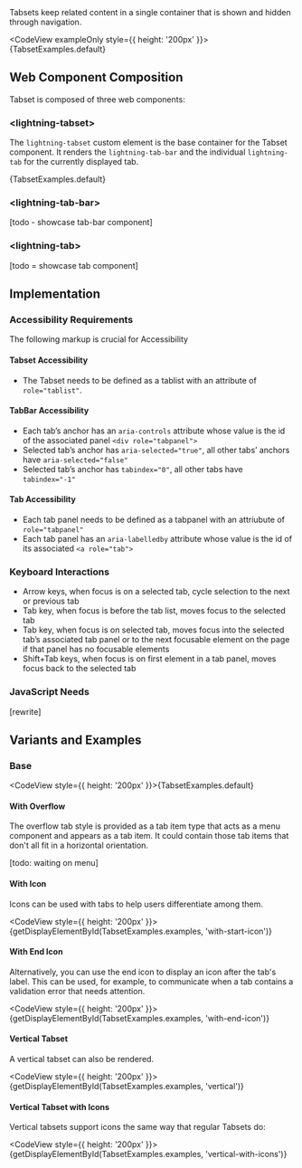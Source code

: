 
<div className="lead">
  Tabsets keep related content in a single container that is shown and hidden
  through navigation.
</div>

<CodeView exampleOnly style={{ height: '200px' }}>
  {TabsetExamples.default}
</CodeView>

## Web Component Composition

Tabset is composed of three web components:

### &lt;lightning-tabset&gt;

The `lightning-tabset` custom element is the base container for the Tabset component.
It renders the `lightning-tab-bar` and the individual `lightning-tab` for the currently
displayed tab.

<CodeView>{TabsetExamples.default}</CodeView>

### &lt;lightning-tab-bar&gt;

[todo - showcase tab-bar component]

### &lt;lightning-tab&gt;

[todo = showcase tab component]

## Implementation

### Accessibility Requirements

The following markup is crucial for Accessibility

#### Tabset Accessibility

- The Tabset needs to be defined as a tablist with an attribute of `role="tablist"`.

#### TabBar Accessibility

- Each tab’s anchor has an `aria-controls` attribute whose value is the id of the associated panel `<div role="tabpanel">`
- Selected tab’s anchor has `aria-selected="true"`, all other tabs’ anchors have `aria-selected="false"`
- Selected tab’s anchor has `tabindex="0"`, all other tabs have `tabindex="-1"`

#### Tab Accessibility

- Each tab panel needs to be defined as a tabpanel with an attriubute of `role="tabpanel"`
- Each tab panel has an `aria-labelledby` attribute whose value is the id of its associated `<a role="tab">`

### Keyboard Interactions

- Arrow keys, when focus is on a selected tab, cycle selection to the next or previous tab
- Tab key, when focus is before the tab list, moves focus to the selected tab
- Tab key, when focus is on selected tab, moves focus into the selected tab’s associated tab panel or to the next focusable element on the page if that panel has no focusable elements
- Shift+Tab keys, when focus is on first element in a tab panel, moves focus back to the selected tab

### JavaScript Needs

[rewrite]

## Variants and Examples

### Base

<CodeView style={{ height: '200px' }}>{TabsetExamples.default}</CodeView>

#### With Overflow

The overflow tab style is provided as a tab item type that acts as a menu component and appears as a tab item. It could contain those tab items that don't all fit in a horizontal orientation.

[todo: waiting on menu]

#### With Icon

Icons can be used with tabs to help users differentiate among them.

<CodeView style={{ height: '200px' }}>
  {getDisplayElementById(TabsetExamples.examples, 'with-start-icon')}
</CodeView>

#### With End Icon

Alternatively, you can use the end icon to display an icon after the tab's label. This can be used, for example, to communicate when a tab contains a validation error that needs attention.

<CodeView style={{ height: '200px' }}>
  {getDisplayElementById(TabsetExamples.examples, 'with-end-icon')}
</CodeView>

#### Vertical Tabset

A vertical tabset can also be rendered.

<CodeView style={{ height: '200px' }}>
  {getDisplayElementById(TabsetExamples.examples, 'vertical')}
</CodeView>

#### Vertical Tabset with Icons

Vertical tabsets support icons the same way that regular Tabsets do:

<CodeView style={{ height: '200px' }}>
  {getDisplayElementById(TabsetExamples.examples, 'vertical-with-icons')}
</CodeView>

